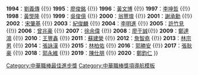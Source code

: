 {{Navbox
|name = 中華職棒最佳進步獎
|title = [[中華職棒最佳進步獎]]
|list1 = '''1993'''：[[荷西·坎諾|阿Q]] {{!}} '''1994'''：[[劉義傳]] {{!}} '''1995'''：[[廖剛池|廖俊銘]] {{!}} '''1996'''：[[黃文博 (棒球運動員)|黃文博]] {{!}} '''1997'''：[[李坤哲]] {{!}} '''1998'''：[[黃煚隆]] {{!}} '''1999'''：[[吳俊億]] {{!}} '''2000'''：[[翁豐堉]] {{!}} '''2001'''：[[謝承勳]] {{!}} '''2002'''：[[宋肇基]] {{!}} '''2003'''：[[紀俊麟]] {{!}} '''2004'''：[[李明進]] {{!}} '''2005'''：[[許竹見]] {{!}} '''2006'''：[[曾兆豪]] {{!}} '''2007'''：[[徐余偉]] {{!}} '''2008'''：[[廖于誠]]{{!}} '''2009'''：[[鄭達鴻]] {{!}} '''2010'''：[[王豐鑫]] {{!}} '''2011'''：[[蘇建榮 (1983年)|蘇建榮]] {{!}} '''2012'''：[[詹智堯]] {{!}} '''2013'''：[[林宗男]] {{!}} '''2014'''：[[張詠漢]] {{!}} '''2015'''：[[林柏佑]] {{!}} '''2016'''：[[郭勝安]] {{!}} '''2017'''：[[張耿豪]] {{!}} '''2018'''：[[郭永維]]  {{!}} '''2019'''：[[陳仕朋]]  {{!}} '''2020'''：[[鄭鈞仁]]
}}
<noinclude>
[[Category:中華職棒最佳進步獎]]
[[Category:中華職棒獎項導航模板]]